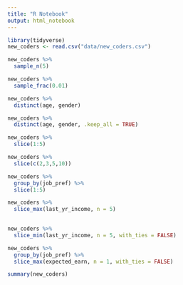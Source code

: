 ```yaml
---
title: "R Notebook"
output: html_notebook
---
```


```r
library(tidyverse)
new_coders <- read.csv("data/new_coders.csv")

```

```r
new_coders %>% 
  sample_n(5)

```

```r
new_coders %>%
  sample_frac(0.01)
```

```r
new_coders %>% 
  distinct(age, gender)
```

```r
new_coders %>% 
  distinct(age, gender, .keep_all = TRUE)

```

```r
new_coders %>% 
  slice(1:5)

new_coders %>% 
  slice(c(2,3,5,10))

new_coders %>% 
  group_by(job_pref) %>% 
  slice(1:5)

```

```r
new_coders %>% 
  slice_max(last_yr_income, n = 5)
  
```

```r
new_coders %>% 
  slice_min(last_yr_income, n = 5, with_ties = FALSE)

```

```r
new_coders %>% 
  group_by(job_pref) %>% 
  slice_max(expected_earn, n = 1, with_ties = FALSE)

```

```r
summary(new_coders)
```

